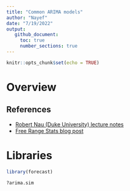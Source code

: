 ```yaml
---
title: "Common ARIMA models"
author: "Nayef"
date: "7/19/2022"
output: 
   github_document: 
     toc: true
     number_sections: true
---
```


```r
knitr::opts_chunk$set(echo = TRUE)
```

# Overview 


## References 
- [Robert Nau (Duke University) lecture notes](https://people.duke.edu/~rnau/411arim.htm)
- [Free Range Stats blog post](http://freerangestats.info/blog/2015/11/21/arima-sims)

# Libraries 

```r
library(forecast)
```


```r
?arima.sim
```

